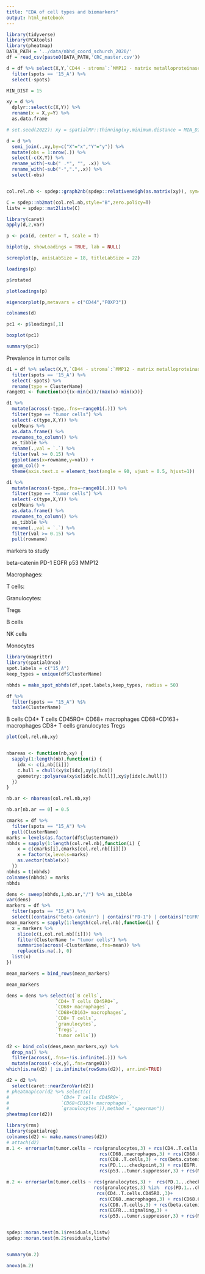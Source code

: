 ```yaml
---
title: "EDA of cell types and biomarkers"
output: html_notebook
---
```


```r
library(tidyverse)
library(PCAtools)
library(pheatmap)
DATA_PATH = '../data/nbhd_coord_schurch_2020/'
df = read_csv(paste0(DATA_PATH,'CRC_master.csv'))

d = df %>% select(X,Y,`CD44 - stroma`:`MMP12 - matrix metalloproteinase`,spots) %>%
  filter(spots == '15_A') %>%
  select(-spots)

MIN_DIST = 15

xy = d %>%
  dplyr::select(c(X,Y)) %>%
  rename(x = X,y=Y) %>%
  as.data.frame

# set.seed(2022); xy = spatialRF::thinning(xy,minimum.distance = MIN_DIST)

d = d %>%
  semi_join(.,xy,by=c("X"="x","Y"="y")) %>%
  mutate(obs = 1:nrow(.)) %>%
  select(-c(X,Y)) %>%
  rename_with(~sub(" .*", "", .x)) %>%
  rename_with(~sub("-",".",.x)) %>%
  select(-obs)


col.rel.nb <- spdep::graph2nb(spdep::relativeneigh(as.matrix(xy)), sym=TRUE)

C = spdep::nb2mat(col.rel.nb,style="B",zero.policy=T)
listw = spdep::mat2listw(C)
```

```r
library(caret)
apply(d,2,var)

p <- pca(d, center = T, scale = T)

biplot(p, showLoadings = TRUE, lab = NULL)

screeplot(p, axisLabSize = 18, titleLabSize = 22)

loadings(p)

p$rotated

plotloadings(p)

eigencorplot(p,metavars = c("CD44","FOXP3"))

colnames(d)

pc1 <- p$loadings[,1]

boxplot(pc1)

summary(pc1)


```

Prevalence in tumor cells

```r
d1 = df %>% select(X,Y,`CD44 - stroma`:`MMP12 - matrix metalloproteinase`,spots,ClusterName) %>%
  filter(spots == '15_A') %>%
  select(-spots) %>%
  rename(type = ClusterName)
range01 <- function(x){(x-min(x))/(max(x)-min(x))}

d1 %>%
  mutate(across(-type,.fns=~range01(.))) %>%
  filter(type == "tumor cells") %>%
  select(-c(type,X,Y)) %>%
  colMeans %>%
  as.data.frame() %>%
  rownames_to_column() %>%
  as_tibble %>%
  rename(.,val = `.`) %>%
  filter(val >= 0.15) %>%
  ggplot(aes(x=rowname,y=val)) + 
  geom_col() + 
  theme(axis.text.x = element_text(angle = 90, vjust = 0.5, hjust=1))

d1 %>%
  mutate(across(-type,.fns=~range01(.))) %>%
  filter(type == "tumor cells") %>%
  select(-c(type,X,Y)) %>%
  colMeans %>%
  as.data.frame() %>%
  rownames_to_column() %>%
  as_tibble %>%
  rename(.,val = `.`) %>%
  filter(val >= 0.15) %>%
  pull(rowname)
```
 markers to study
 
beta-catenin
PD-1
EGFR
p53
MMP12

Macrophages:

T cells:

Granulocytes:

Tregs

B cells

NK cells

Monocytes


```r
library(magrittr)
library(spatialOnco)
spot.labels = c("15_A")
keep_types = unique(df$ClusterName)

nbhds = make_spot_nbhds(df,spot.labels,keep_types, radius = 50)

df %>%
  filter(spots == "15_A") %$%
  table(ClusterName)
```

B cells
CD4+ T cells CD45RO+
CD68+ macrophages
CD68+CD163+ macrophages
CD8+ T cells
granulocytes
Tregs

```r
plot(col.rel.nb,xy)


nbareas <- function(nb,xy) {
  sapply(1:length(nb),function(i) {
    idx <- c(i,nb[[i]])
    c.hull = chull(xy$x[idx],xy$y[idx])
    geometry::polyarea(xy$x[idx[c.hull]],xy$y[idx[c.hull]])
  })
}

nb.ar <- nbareas(col.rel.nb,xy)

nb.ar[nb.ar == 0] = 0.5

cmarks = df %>%
  filter(spots == "15_A") %>%
  pull(ClusterName)
marks = levels(as.factor(df$ClusterName))
nbhds = sapply(1:length(col.rel.nb),function(i) {
    x = c(cmarks[i],cmarks[col.rel.nb[[i]]])
    x = factor(x,levels=marks)
    as.vector(table(x))
  })
nbhds = t(nbhds)
colnames(nbhds) = marks
nbhds

dens <- sweep(nbhds,1,nb.ar,"/") %>% as_tibble
var(dens)
markers = df %>%
  filter(spots == "15_A") %>%
  select((contains("beta-catenin") | contains("PD-1") | contains("EGFR") | contains("p53") | contains("MMP12")) & !contains("+") | ClusterName) 
mean_markers = sapply(1:length(col.rel.nb),function(i) { 
  x = markers %>%
    slice(c(i,col.rel.nb[[i]])) %>%
    filter(ClusterName != "tumor cells") %>%
    summarise(across(-ClusterName,.fns=mean)) %>%
    replace(is.na(.), 0)
  list(x)
})

mean_markers = bind_rows(mean_markers)

mean_markers

dens = dens %>% select(c(`B cells`,
                  `CD4+ T cells CD45RO+`,
                  `CD68+ macrophages`,
                  `CD68+CD163+ macrophages`,
                  `CD8+ T cells`,
                  `granulocytes`,
                  `Tregs`,
                  `tumor cells`))

d2 <- bind_cols(dens,mean_markers,xy) %>%
  drop_na() %>%
  filter(across(,.fns=~!is.infinite(.))) %>%
  mutate(across(-c(x,y),.fns=range01))
which(is.na(d2) | is.infinite(rowSums(d2)), arr.ind=TRUE)

d2 = d2 %>%
  select(caret::nearZeroVar(d2))
# pheatmap(cor(d2 %>% select(c(
#                   `CD4+ T cells CD45RO+`,
#                   `CD68+CD163+ macrophages`,
#                   `granulocytes`)),method = "spearman"))
pheatmap(cor(d2))

```

```r
library(rms)
library(spatialreg)
colnames(d2) <- make.names(names(d2))
# attach(d2)
m.1 <- errorsarlm(tumor.cells ~ rcs(granulocytes,3) + rcs(CD4..T.cells.CD45RO.,3)+
                                  rcs(CD68..macrophages,3) + rcs(CD68.CD163..macrophages,3) +
                                  rcs(CD8..T.cells,3) + rcs(beta.catenin...Wnt.signaling,3) +
                                  rcs(PD.1...checkpoint,3) + rcs(EGFR...signaling,3) +
                                  rcs(p53...tumor.suppressor,3) + rcs(MMP12...matrix.metalloproteinase,3),data = d2,listw)

m.2 <- errorsarlm(tumor.cells ~ rcs(granulocytes,3) +  rcs(PD.1...checkpoint,3) + 
                                rcs(granulocytes,3) %ia%  rcs(PD.1...checkpoint,3) +
                                 rcs(CD4..T.cells.CD45RO.,3)+
                                  rcs(CD68..macrophages,3) + rcs(CD68.CD163..macrophages,3) +
                                  rcs(CD8..T.cells,3) + rcs(beta.catenin...Wnt.signaling,3) +
                                  rcs(EGFR...signaling,3) +
                                  rcs(p53...tumor.suppressor,3) + rcs(MMP12...matrix.metalloproteinase,3),data = d2,listw)


spdep::moran.test(m.1$residuals,listw)
spdep::moran.test(m.2$residuals,listw)


summary(m.2)

anova(m.2)
```



